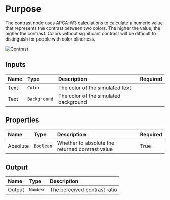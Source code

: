 # Purpose

The contrast node uses [APCA-W3](https://github.com/Myndex/apca-w3/) calculations to calculate a numeric value that represents the contrast between two colors. The higher the value, the higher the contrast. Colors without significant contrast will be difficult to distinguish for people with color blindness.

![Contrast](/images/contrast.png)

## Inputs

| Name | Type         | Description                           | Required |
| :--- | :----------- | :------------------------------------ | -------- |
| Text | `Color`      | The color of the simulated text       |          |
| Text | `Background` | The color of the simulated background |          |

## Properties

| Name     | Type      | Description                                     | Required |
| :------- | :-------- | :---------------------------------------------- | -------- |
| Absolute | `Boolean` | Whether to absolute the returned contrast value | True     |

## Output

| Name   | Type     | Description                  |
| :----- | :------- | :--------------------------- |
| Output | `Number` | The perceived contrast ratio |
